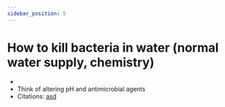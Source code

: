 ```yaml
---
sidebar_position: 5
---
```

# How to kill bacteria in water (normal water supply, chemistry)
- 
- Think of altering pH and antimicrobial agents
- Citations: [asd]()